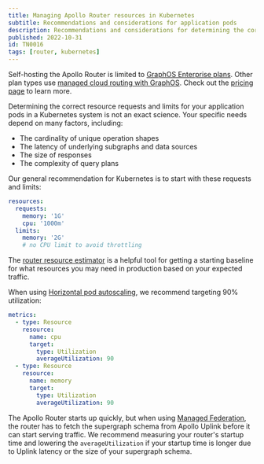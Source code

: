 ```yaml
---
title: Managing Apollo Router resources in Kubernetes
subtitle: Recommendations and considerations for application pods
description: Recommendations and considerations for determining the correct resource requests and limits for application pods in a Kubernetes system.
published: 2022-10-31
id: TN0016
tags: [router, kubernetes]
---
```


<EnterpriseFeature>

Self-hosting the Apollo Router is limited to [GraphOS Enterprise plans](/graphos/enterprise/). Other plan types use [managed cloud routing with GraphOS](/graphos/cloud-routing). Check out the [pricing page](https://www.apollographql.com/pricing/) to learn more.

</EnterpriseFeature>

Determining the correct resource requests and limits for your application pods in a Kubernetes system is not an exact science. Your specific needs depend on many factors, including:

- The cardinality of unique operation shapes
- The latency of underlying subgraphs and data sources
- The size of responses
- The complexity of query plans

Our general recommendation for Kubernetes is to start with these requests and limits:

```yaml
resources:
  requests:
    memory: '1G'
    cpu: '1000m'
  limits:
    memory: '2G'
    # no CPU limit to avoid throttling
```

<Tip>

The [router resource estimator](./TN0045-router_resource_estimator/) is a helpful tool for getting a starting baseline for what resources you may need in production based on your expected traffic.

</Tip>

When using [Horizontal pod autoscaling](https://kubernetes.io/docs/tasks/run-application/horizontal-pod-autoscale/), we recommend targeting 90% utilization:

```yaml
metrics:
  - type: Resource
    resource:
      name: cpu
      target:
        type: Utilization
        averageUtilization: 90
  - type: Resource
    resource:
      name: memory
      target:
        type: Utilization
        averageUtilization: 90
```

The Apollo Router starts up quickly, but when using [Managed Federation](/router/managed-federation/overview/), the router has to fetch the supergraph schema from Apollo Uplink before it can start serving traffic. We recommend measuring your router's startup time and lowering the `averageUtilization` if your startup time is longer due to Uplink latency or the size of your supergraph schema.
